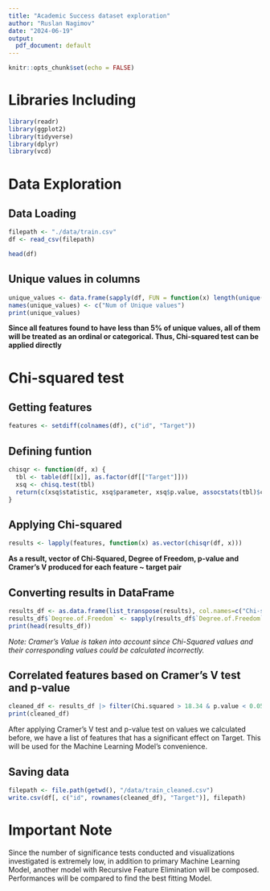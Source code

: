 ```yaml
---
title: "Academic Success dataset exploration"
author: "Ruslan Nagimov"
date: "2024-06-19"
output:
  pdf_document: default
---
```


```r
knitr::opts_chunk$set(echo = FALSE)
```

# Libraries Including

```r
library(readr)
library(ggplot2)
library(tidyverse)
library(dplyr)
library(vcd)
```

# Data Exploration

## Data Loading

```r
filepath <- "./data/train.csv"
df <- read_csv(filepath)

head(df)
```

## Unique values in columns

```r
unique_values <- data.frame(sapply(df, FUN = function(x) length(unique(x))))
names(unique_values) <- c("Num of Unique values")
print(unique_values)
```

  **Since all features found to have less than 5% of unique values, all of them will be treated as an ordinal or categorical. Thus, Chi-squared test can be applied directly**

# Chi-squared test

## Getting features

```r
features <- setdiff(colnames(df), c("id", "Target"))
```

## Defining funtion

```r
chisqr <- function(df, x) {
  tbl <- table(df[[x]], as.factor(df[["Target"]]))
  xsq <- chisq.test(tbl)
  return(c(xsq$statistic, xsq$parameter, xsq$p.value, assocstats(tbl)$cramer))
}
```

## Applying Chi-squared

```r
results <- lapply(features, function(x) as.vector(chisqr(df, x)))
```

  **As a result, vector of Chi-Squared, Degree of Freedom, p-value and Cramer's V produced for each feature ~ target pair**

## Converting results in DataFrame

```r
results_df <- as.data.frame(list_transpose(results), col.names=c("Chi-squared", "Degree of Freedom", "p-value", "CramerV"), row.names=features)
results_df$`Degree.of.Freedom` <- sapply(results_df$`Degree.of.Freedom`, function(x) min(x / 2, 2))
print(head(results_df))
```
  _Note: Cramer's Value is taken into account since Chi-Squared values and their corresponding values could be calculated incorrectly._


## Correlated features based on Cramer's V test and p-value

```r
cleaned_df <- results_df |> filter(Chi.squared > 18.34 & p.value < 0.05 & ((CramerV >= 0.3 & Degree.of.Freedom == 1) | (CramerV >= 0.21 & Degree.of.Freedom == 2)))
print(cleaned_df)
```

  After applying Cramer's V test and p-value test on values we calculated before, we have a list of features that has a significant effect on Target. This will be used for the Machine Learning Model's convenience.

## Saving data
  
```r
filepath <- file.path(getwd(), "/data/train_cleaned.csv")
write.csv(df[, c("id", rownames(cleaned_df), "Target")], filepath)
```
  

# Important Note
  Since the number of significance tests conducted and visualizations investigated is extremely low, in addition to primary Machine Learning Model, another model with Recursive Feature Elimination will be composed. Performances will be compared to find the best fitting Model.
